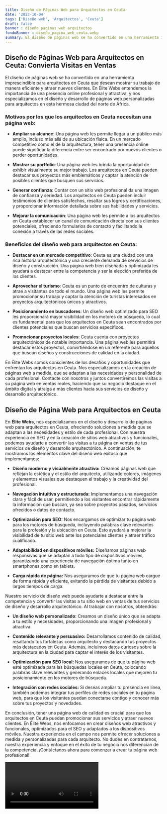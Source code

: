 ```yaml
---
title: Diseño de Páginas Web para Arquitectos en Ceuta
date: '2023-10-04'
tags: ['Diseño web', 'Arquitectos', 'Ceuta']
draft: false
banner : diseño_paginas_web_arquitectos
fondoBanner : diseño_pagina_web_ceuta.webp
summary: El diseño de páginas web se ha convertido en una herramienta imprescindible para arquitectos en Ceuta que desean mostrar su trabajo de manera eficiente y atraer nuevos clientes. En Élite Webs entendemos la importancia de una presencia online profesional y atractiva, y nos especializamos en el diseño y desarrollo de páginas web personalizadas para arquitectos en esta hermosa ciudad del norte de África.
---
```


## Diseño de Páginas Web para Arquitectos en Ceuta: Convierta Visitas en Ventas

El diseño de páginas web se ha convertido en una herramienta imprescindible para arquitectos en Ceuta que desean mostrar su trabajo de manera eficiente y atraer nuevos clientes. En Élite Webs entendemos la importancia de una presencia online profesional y atractiva, y nos especializamos en el diseño y desarrollo de páginas web personalizadas para arquitectos en esta hermosa ciudad del norte de África.

### Motivos por los que los arquitectos en Ceuta necesitan una página web:

- **Ampliar su alcance**: Una página web les permite llegar a un público más amplio, incluso más allá de su ubicación física. En un mercado competitivo como el de la arquitectura, tener una presencia online puede significar la diferencia entre ser encontrado por nuevos clientes o perder oportunidades.

- **Mostrar su portfolio**: Una página web les brinda la oportunidad de exhibir visualmente su mejor trabajo. Los arquitectos en Ceuta pueden destacar sus proyectos más emblemáticos y captar la atención de posibles clientes que busquen sus servicios.

- **Generar confianza**: Contar con un sitio web profesional da una imagen de confianza y seriedad. Los arquitectos en Ceuta pueden incluir testimonios de clientes satisfechos, resaltar sus logros y certificaciones, y proporcionar información detallada sobre sus habilidades y servicios.

- **Mejorar la comunicación**: Una página web les permite a los arquitectos en Ceuta establecer un canal de comunicación directa con sus clientes potenciales, ofreciendo formularios de contacto y facilitando la conexión a través de las redes sociales.

### Beneficios del diseño web para arquitectos en Ceuta:

- **Destacar en un mercado competitivo**: Ceuta es una ciudad con una rica historia arquitectónica y una creciente demanda de servicios de diseño y construcción. Una página web bien diseñada y optimizada les ayudará a destacar entre la competencia y ser la elección preferida de los clientes.

- **Aprovechar el turismo**: Ceuta es un punto de encuentro de culturas y atrae a visitantes de todo el mundo. Una página web les permite promocionar su trabajo y captar la atención de turistas interesados en proyectos arquitectónicos únicos y atractivos.

- **Posicionamiento en buscadores**: Un diseño web optimizado para SEO les proporcionará mayor visibilidad en los motores de búsqueda, lo cual es fundamental para que los arquitectos en Ceuta sean encontrados por clientes potenciales que buscan servicios específicos.

- **Promocionar proyectos locales**: Ceuta cuenta con proyectos arquitectónicos de notable importancia. Una página web les permitirá destacar estos proyectos, convirtiéndose en un referente para aquellos que buscan diseños y construcciones de calidad en la ciudad.

En Élite Webs somos conscientes de los desafíos y oportunidades que enfrentan los arquitectos en Ceuta. Nos especializamos en la creación de páginas web a medida, que se adaptan a las necesidades y personalidad de cada profesional. Contacte con nosotros y juntos convertiremos las visitas a su página web en ventas reales, haciendo que su negocio destaque en el ámbito digital y atraiga a más clientes hacia sus servicios de diseño y desarrollo arquitectónico.

<GifSeo />

<Cta />

## Diseño de Página Web para Arquitectos en Ceuta

En **Élite Webs**, nos especializamos en el diseño y desarrollo de páginas web para arquitectos en Ceuta, ofreciendo soluciones a medida que se adaptan a las necesidades y estilo de cada profesional. Con nuestra experiencia en SEO y en la creación de sitios web atractivos y funcionales, podemos ayudarte a convertir las visitas a tu página en ventas de tus servicios de diseño y desarrollo arquitectónico. A continuación, te mostramos los elementos clave del diseño web exitoso que implementamos:

- **Diseño moderno y visualmente atractivo:** Creamos páginas web que reflejan la estética y el estilo del arquitecto, utilizando colores, imágenes y elementos visuales que destaquen el trabajo y la creatividad del profesional.

- **Navegación intuitiva y estructurada:** Implementamos una navegación clara y fácil de usar, permitiendo a los visitantes encontrar rápidamente la información que buscan, ya sea sobre proyectos pasados, servicios ofrecidos o datos de contacto.

- **Optimización para SEO:** Nos encargamos de optimizar tu página web para los motores de búsqueda, incluyendo palabras clave relevantes para la profesión y la ubicación en Ceuta. Esto ayudará a mejorar la visibilidad de tu sitio web ante los potenciales clientes y atraer tráfico cualificado.

- **Adaptabilidad en dispositivos móviles:** Diseñamos páginas web responsivas que se adaptan a todo tipo de dispositivos móviles, garantizando una experiencia de navegación óptima tanto en smartphones como en tablets.

- **Carga rápida de página:** Nos aseguramos de que tu página web cargue de forma rápida y eficiente, evitando la pérdida de visitantes debido a largos tiempos de carga.

Nuestro servicio de diseño web puede ayudarte a destacar entre la competencia y convertir las visitas a tu sitio web en ventas de tus servicios de diseño y desarrollo arquitectónico. Al trabajar con nosotros, obtendrás:

- **Un diseño web personalizado:** Creamos un diseño único que se adapta a tu estilo y necesidades, proporcionando una imagen profesional y atractiva.

- **Contenido relevante y persuasivo:** Desarrollamos contenido de calidad, resaltando tus fortalezas como arquitecto y destacando tus proyectos más destacados en Ceuta. Además, incluimos datos curiosos sobre la arquitectura en la ciudad para captar el interés de los visitantes.

- **Optimización para SEO local:** Nos aseguramos de que tu página web esté optimizada para las búsquedas locales en Ceuta, colocando palabras clave relevantes y generando enlaces locales que mejoren tu posicionamiento en los motores de búsqueda.

- **Integración con redes sociales:** Si deseas ampliar tu presencia en línea, también podemos integrar tus perfiles de redes sociales en tu página web, para que los visitantes puedan conectarse contigo y conocer más sobre tus proyectos y novedades.

En conclusión, tener una página web de calidad es crucial para que los arquitectos en Ceuta puedan promocionar sus servicios y atraer nuevos clientes. En Élite Webs, nos enfocamos en crear diseños web atractivos y funcionales, optimizados para el SEO y adaptados a los dispositivos móviles. Nuestra experiencia en el campo nos permite ofrecer soluciones a medida y personalizadas para cada arquitecto. No dudes en contratarnos, nuestra experiencia y enfoque en el éxito de tu negocio nos diferencian de la competencia. ¡Contáctanos ahora para comenzar a crear tu página web profesional!

<Video />

<CtaBot job='Arquitectos' city='Ceuta'/>

<Gmaps query='Ceuta+españa+maps' />